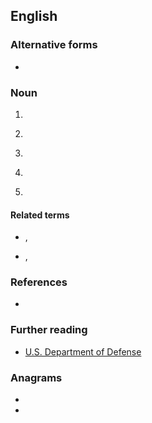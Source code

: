 {{also|dod|DoD|död|død}}
==English==

===Alternative forms===
* {{l|en|DoD}}

===Noun===
{{en-noun|?}}

# {{initialism of|{{l|en|date|Date}} {{l|en|of}} {{l|en|death|Death}}|lang=en}}
# {{lb|en|automotive}} {{initialism of|{{l|en|displacement|Displacement}}[[-]]{{l|en|on}}[[-]]{{l|en|demand|Demand}}|dot=|lang=en}} {{gloss|a type of engine that can shut down cylinders when not needed}}
# {{lb|en|printing}} {{initialism of|{{l|en|drop|Drop}}[[-]]{{l|en|on}}[[-]]{{l|en|demand|Demand}}|lang=en}}
# {{lb|en|sortware}} {{initialism of|{{l|en|definition|Definition}} {{l|en|of}} {{l|en|done|Done}}|lang=en}}
# {{lb|en|US|military}} {{initialism of|{{l|en|department|Department}} {{l|en|of}} {{l|en|defense|Defense}}|lang=en}}

====Related terms====
* {{sense|printing}} {{l|en|CIJ}}, {{l|en|TIJ}}
* {{sense|US|military}} {{l|en|DND}}, {{l|en|MOD}}

===References===
* {{pedia}}

===Further reading===
* [http://www.defenselink.mil/ U.S. Department of Defense]

===Anagrams===
* {{l|en|DDO}}
* {{l|en|odd}}